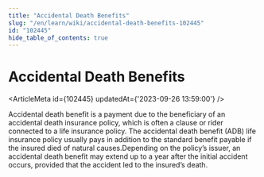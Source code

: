 ```yaml
---
title: "Accidental Death Benefits"
slug: "/en/learn/wiki/accidental-death-benefits-102445"
id: "102445"
hide_table_of_contents: true
---
```



# Accidental Death Benefits

<ArticleMeta id={102445} updatedAt={'2023-09-26 13:59:00'} />
<div className='border-solid border-b border-t-0 my-4 border-[var(--ifm-color-gray-300)]' />

Accidental death benefit is a payment due to the beneficiary of an accidental death insurance policy, which is often a clause or rider connected to a life insurance policy. The accidental death benefit (ADB) life insurance policy usually pays in addition to the standard benefit payable if the insured died of natural causes.Depending on the policy’s issuer, an accidental death benefit may extend up to a year after the initial accident occurs, provided that the accident led to the insured’s death.
